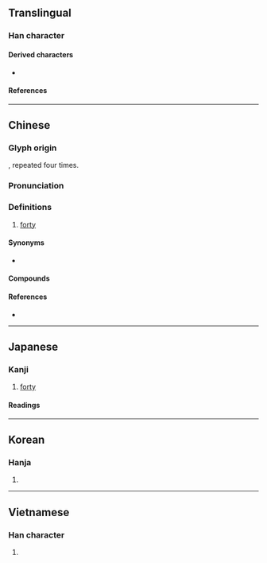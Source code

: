 {{also|ᚓ}}
{{character info}}
==Translingual==

===Han character===
{{Han char|rn=24|rad=十|as=03|sn=5|four=44000|canj=TT,XXTT|ids=⿻卄〢(GHJ),⿻卅丨(TKV),⿻川十(TKV),⿻廾〢(TKV)}}

====Derived characters====
* {{l|mul|[[𩆕]], [[無]], [[舞]], [[橆]]}}

====References====
{{Han ref|kx=0156.140|dkj=02712|dj=0355.040|hdz=10060.020|uh=534C}}

----

==Chinese==
{{zh-forms|alt=𠦜,𠦌}}
{{cardinalbox|zh|39|40|41|卅九|卌一}}

===Glyph origin===
{{Han etym}}
{{m|zh|十||10}}, repeated four times.

===Pronunciation===
{{zh-pron
|m=xì
|c=se3
|mn=siap/qz:siak
|mn_note=siak - only for 卌九
|mn-t=siab4
|mc=y
|oc=y
|ma=
|cat=num
}}

===Definitions===
{{zh-hanzi}}

# [[forty]]

====Synonyms====
* {{zh-l|四十}}

====Compounds====
{{zh-der|上卌𣍐攝|卌工|卌九日|卌九日烏}}

====References====
* {{thcwd|1398}}

{{cln|zh|numeral symbols|numerals}}

----

==Japanese==

===Kanji===
{{ja-kanji|grade=|rs=十03}}

# [[forty]]

====Readings====
{{ja-readings
|on=しゅう
|kun=よんじゅう
}}

----

==Korean==

===Hanja===
{{ko-hanja|십}}

# {{rfdef|ko|sort=十03}}

----

==Vietnamese==

===Han character===
{{vi-readings|reading=[[tấp]]|rs=十03}}

# {{rfdef|vi|sort=十03}}